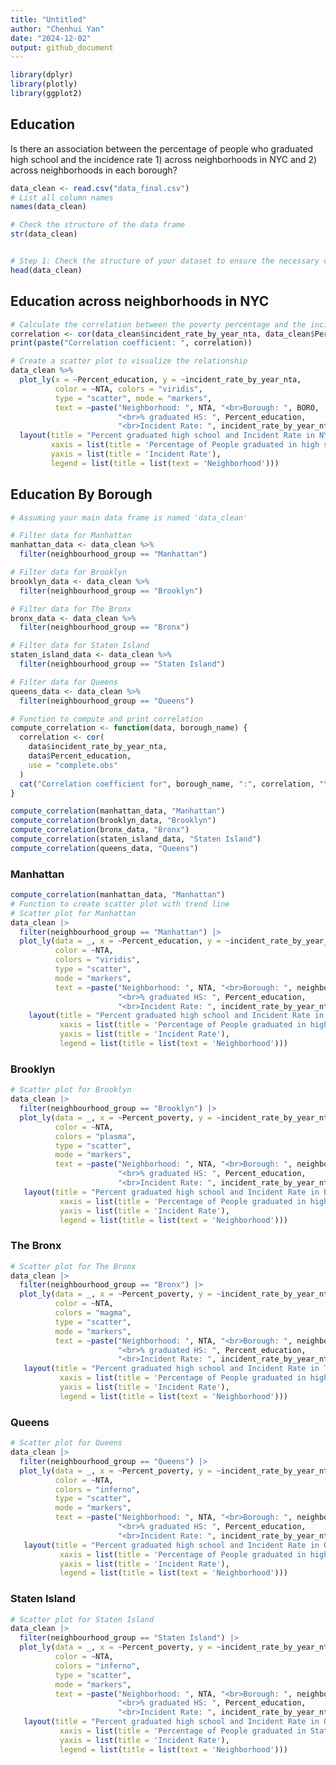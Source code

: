 ```yaml
---
title: "Untitled"
author: "Chenhui Yan"
date: "2024-12-02"
output: github_document
---
```

```r
library(dplyr)
library(plotly)
library(ggplot2)

```

## Education
Is there an association between the percentage of people who graduated high school and the incidence rate 1) across neighborhoods in NYC and 2) across neighborhoods in each borough?

```r
data_clean <- read.csv("data_final.csv")
# List all column names
names(data_clean)

# Check the structure of the data frame
str(data_clean)


# Step 1: Check the structure of your dataset to ensure the necessary columns exist
head(data_clean)
```

## Education across neighborhoods in NYC

```r
# Calculate the correlation between the poverty percentage and the incident rate
correlation <- cor(data_clean$incident_rate_by_year_nta, data_clean$Percent_education, use = "complete.obs")
print(paste("Correlation coefficient: ", correlation))

```


```r
# Create a scatter plot to visualize the relationship
data_clean %>%
  plot_ly(x = ~Percent_education, y = ~incident_rate_by_year_nta, 
          color = ~NTA, colors = "viridis", 
          type = "scatter", mode = "markers",
          text = ~paste("Neighborhood: ", NTA, "<br>Borough: ", BORO, 
                        "<br>% graduated HS: ", Percent_education, 
                        "<br>Incident Rate: ", incident_rate_by_year_nta)) %>%
  layout(title = "Percent graduated high school and Incident Rate in NYC",
         xaxis = list(title = 'Percentage of People graduated in high school'),
         yaxis = list(title = 'Incident Rate'),
         legend = list(title = list(text = 'Neighborhood')))
```

## Education By Borough
```r
# Assuming your main data frame is named 'data_clean'

# Filter data for Manhattan
manhattan_data <- data_clean %>%
  filter(neighbourhood_group == "Manhattan")

# Filter data for Brooklyn
brooklyn_data <- data_clean %>%
  filter(neighbourhood_group == "Brooklyn")

# Filter data for The Bronx
bronx_data <- data_clean %>%
  filter(neighbourhood_group == "Bronx")

# Filter data for Staten Island
staten_island_data <- data_clean %>%
  filter(neighbourhood_group == "Staten Island")

# Filter data for Queens
queens_data <- data_clean %>%
  filter(neighbourhood_group == "Queens")

```

```r
# Function to compute and print correlation
compute_correlation <- function(data, borough_name) {
  correlation <- cor(
    data$incident_rate_by_year_nta,
    data$Percent_education,
    use = "complete.obs"
  )
  cat("Correlation coefficient for", borough_name, ":", correlation, "\n")
}

compute_correlation(manhattan_data, "Manhattan")
compute_correlation(brooklyn_data, "Brooklyn")
compute_correlation(bronx_data, "Bronx")
compute_correlation(staten_island_data, "Staten Island")
compute_correlation(queens_data, "Queens")

```

### Manhattan
```r
compute_correlation(manhattan_data, "Manhattan")
# Function to create scatter plot with trend line
# Scatter plot for Manhattan
data_clean |> 
  filter(neighbourhood_group == "Manhattan") |> 
  plot_ly(data = _, x = ~Percent_education, y = ~incident_rate_by_year_nta, 
          color = ~NTA,
          colors = "viridis", 
          type = "scatter",
          mode = "markers",
          text = ~paste("Neighborhood: ", NTA, "<br>Borough: ", neighbourhood_group, 
                        "<br>% graduated HS: ", Percent_education, 
                        "<br>Incident Rate: ", incident_rate_by_year_nta)) |> 
    layout(title = "Percent graduated high school and Incident Rate in Manhattan",
           xaxis = list(title = 'Percentage of People graduated in high school'),
           yaxis = list(title = 'Incident Rate'),
           legend = list(title = list(text = 'Neighborhood')))

```
### Brooklyn
```r
# Scatter plot for Brooklyn
data_clean |> 
  filter(neighbourhood_group == "Brooklyn") |> 
  plot_ly(data = _, x = ~Percent_poverty, y = ~incident_rate_by_year_nta, 
          color = ~NTA,
          colors = "plasma", 
          type = "scatter",
          mode = "markers",
          text = ~paste("Neighborhood: ", NTA, "<br>Borough: ", neighbourhood_group, 
                        "<br>% graduated HS: ", Percent_education, 
                        "<br>Incident Rate: ", incident_rate_by_year_nta)) |> 
   layout(title = "Percent graduated high school and Incident Rate in Brooklyn",
           xaxis = list(title = 'Percentage of People graduated in high school'),
           yaxis = list(title = 'Incident Rate'),
           legend = list(title = list(text = 'Neighborhood')))

```
### The Bronx
```r
# Scatter plot for The Bronx
data_clean |> 
  filter(neighbourhood_group == "Bronx") |>
  plot_ly(data = _, x = ~Percent_poverty, y = ~incident_rate_by_year_nta, 
          color = ~NTA,
          colors = "magma", 
          type = "scatter",
          mode = "markers",
          text = ~paste("Neighborhood: ", NTA, "<br>Borough: ", neighbourhood_group, 
                        "<br>% graduated HS: ", Percent_education, 
                        "<br>Incident Rate: ", incident_rate_by_year_nta)) |> 
   layout(title = "Percent graduated high school and Incident Rate in The Bronx",
           xaxis = list(title = 'Percentage of People graduated in high school'),
           yaxis = list(title = 'Incident Rate'),
           legend = list(title = list(text = 'Neighborhood')))


```
### Queens
```r
# Scatter plot for Queens
data_clean |> 
  filter(neighbourhood_group == "Queens") |>
  plot_ly(data = _, x = ~Percent_poverty, y = ~incident_rate_by_year_nta, 
          color = ~NTA,
          colors = "inferno", 
          type = "scatter",
          mode = "markers",
          text = ~paste("Neighborhood: ", NTA, "<br>Borough: ", neighbourhood_group, 
                        "<br>% graduated HS: ", Percent_education, 
                        "<br>Incident Rate: ", incident_rate_by_year_nta)) |> 
   layout(title = "Percent graduated high school and Incident Rate in Queens",
           xaxis = list(title = 'Percentage of People graduated in high school'),
           yaxis = list(title = 'Incident Rate'),
           legend = list(title = list(text = 'Neighborhood')))

```
### Staten Island
```r
# Scatter plot for Staten Island
data_clean |> 
  filter(neighbourhood_group == "Staten Island") |>
  plot_ly(data = _, x = ~Percent_poverty, y = ~incident_rate_by_year_nta, 
          color = ~NTA,
          colors = "inferno", 
          type = "scatter",
          mode = "markers",
          text = ~paste("Neighborhood: ", NTA, "<br>Borough: ", neighbourhood_group, 
                        "<br>% graduated HS: ", Percent_education, 
                        "<br>Incident Rate: ", incident_rate_by_year_nta)) |> 
   layout(title = "Percent graduated high school and Incident Rate in Queens",
           xaxis = list(title = 'Percentage of People graduated in Staten Island'),
           yaxis = list(title = 'Incident Rate'),
           legend = list(title = list(text = 'Neighborhood')))

```


